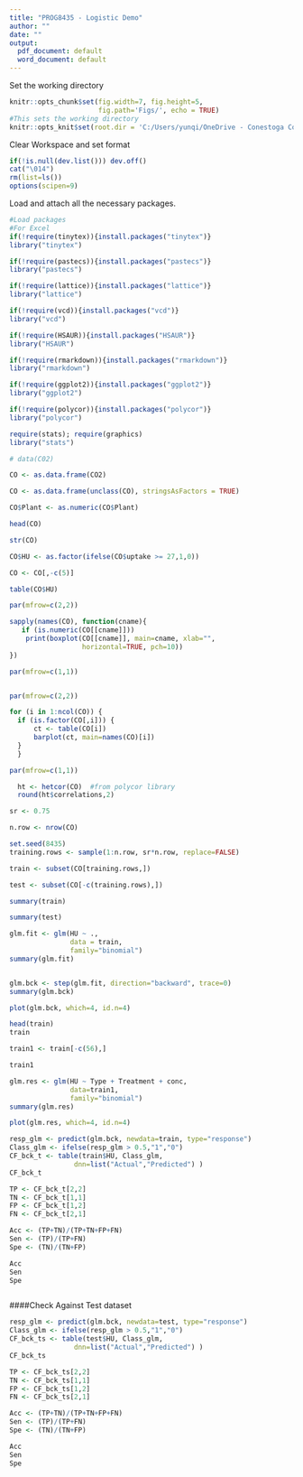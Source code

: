 ```yaml
---
title: "PROG8435 - Logistic Demo"
author: ""
date: ""
output:
  pdf_document: default
  word_document: default
---
```


Set the working directory

```r
knitr::opts_chunk$set(fig.width=7, fig.height=5,
                      fig.path='Figs/', echo = TRUE)
#This sets the working directory
knitr::opts_knit$set(root.dir = 'C:/Users/yunqi/OneDrive - Conestoga College/Course_teach/DataScience8435_24F/Week_11')

```

Clear Workspace and set format

```r
if(!is.null(dev.list())) dev.off()
cat("\014") 
rm(list=ls())
options(scipen=9)

```
Load and attach all the necessary packages.

```r
#Load packages
#For Excel
if(!require(tinytex)){install.packages("tinytex")}
library("tinytex")

if(!require(pastecs)){install.packages("pastecs")}
library("pastecs")

if(!require(lattice)){install.packages("lattice")}
library("lattice")

if(!require(vcd)){install.packages("vcd")}
library("vcd")

if(!require(HSAUR)){install.packages("HSAUR")}
library("HSAUR")

if(!require(rmarkdown)){install.packages("rmarkdown")}
library("rmarkdown")

if(!require(ggplot2)){install.packages("ggplot2")}
library("ggplot2")

if(!require(polycor)){install.packages("polycor")}
library("polycor")

require(stats); require(graphics)
library("stats")
```

```r
# data(C02)

CO <- as.data.frame(CO2)

CO <- as.data.frame(unclass(CO), stringsAsFactors = TRUE)

CO$Plant <- as.numeric(CO$Plant)

head(CO)

str(CO)

CO$HU <- as.factor(ifelse(CO$uptake >= 27,1,0))

CO <- CO[,-c(5)]

table(CO$HU)

```
```r

par(mfrow=c(2,2))    

sapply(names(CO), function(cname){
   if (is.numeric(CO[[cname]]))
    print(boxplot(CO[[cname]], main=cname, xlab="",
                  horizontal=TRUE, pch=10))
})

par(mfrow=c(1,1))


par(mfrow=c(2,2))

for (i in 1:ncol(CO)) {
  if (is.factor(CO[,i])) {
      ct <- table(CO[i])
      barplot(ct, main=names(CO)[i])
  }
  }

par(mfrow=c(1,1))

```
```r


  ht <- hetcor(CO)  #from polycor library
  round(ht$correlations,2)


```
```r
sr <- 0.75

n.row <- nrow(CO)

set.seed(8435)
training.rows <- sample(1:n.row, sr*n.row, replace=FALSE)

train <- subset(CO[training.rows,])

test <- subset(CO[-c(training.rows),])

summary(train)

summary(test)


```






```r
glm.fit <- glm(HU ~ .,
               data = train,
               family="binomial")
summary(glm.fit)


glm.bck <- step(glm.fit, direction="backward", trace=0)
summary(glm.bck)

plot(glm.bck, which=4, id.n=4)


```

```r
head(train)
train

train1 <- train[-c(56),]

train1

glm.res <- glm(HU ~ Type + Treatment + conc,
               data=train1,
               family="binomial")
summary(glm.res)

plot(glm.res, which=4, id.n=4)

```
```r

resp_glm <- predict(glm.bck, newdata=train, type="response")   
Class_glm <- ifelse(resp_glm > 0.5,"1","0")           
CF_bck_t <- table(train$HU, Class_glm,
                dnn=list("Actual","Predicted") ) 
CF_bck_t

TP <- CF_bck_t[2,2]
TN <- CF_bck_t[1,1]
FP <- CF_bck_t[1,2]
FN <- CF_bck_t[2,1]

Acc <- (TP+TN)/(TP+TN+FP+FN)
Sen <- (TP)/(TP+FN)
Spe <- (TN)/(TN+FP)

Acc
Sen
Spe



```

####Check Against Test dataset
```r

resp_glm <- predict(glm.bck, newdata=test, type="response")   
Class_glm <- ifelse(resp_glm > 0.5,"1","0")           
CF_bck_ts <- table(test$HU, Class_glm,
                dnn=list("Actual","Predicted") ) 
CF_bck_ts

TP <- CF_bck_ts[2,2]
TN <- CF_bck_ts[1,1]
FP <- CF_bck_ts[1,2]
FN <- CF_bck_ts[2,1]

Acc <- (TP+TN)/(TP+TN+FP+FN)
Sen <- (TP)/(TP+FN)
Spe <- (TN)/(TN+FP)

Acc
Sen
Spe
```


